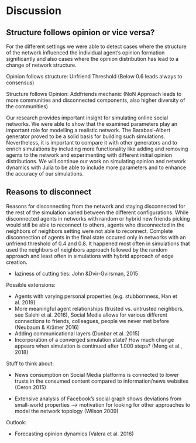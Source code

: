 # Discussion

## Structure follows opinion or vice versa?
For the different settings we were able to detect cases where the structure of the network influenced the individual agent's opinion formation significantly and also cases where the opinion distribution has lead to a change of network structure.

Opinion follows structure: Unfriend Threshold (Below 0.6 leads always to consensus)

Structure follows Opinion: Addfriends mechanic (NoN Approach leads to more communities and disconnected components, also higher diversity of the communities)

Our research provides important insight for simulating online social networks. We were able to show that the examined parameters play an important role for modelling a realistic network. The Barabasi-Albert generator proved to be a solid basis for building such simulations. Nevertheless, it is important to compare it with other generators and to enrich simulations by including more functionality like adding and removing agents to the network and experimenting with different initial opinion distributions. We will continue our work on simulating opinion and network dynamics with Julia to be able to include more parameters and to enhance the accuracy of our simulations.

## Reasons to disconnect
Reasons for disconnecting from the network and staying disconnected for the rest of the simulation varied between the different configurations. While disconnected agents in networks with random or hybrid new friends picking would still be able to reconnect to others, agents who disconnected in the neighbors of neighbors setting were not able to reconnect. Complete disconnection of agents in the final state occured only in networks with an unfriend threshold of 0.4 and 0.8. It happened most often in simulations that used the neighbors of neighbors approach followed by the random approach and least often in simulations with hybrid approach of edge creation.

- laziness of cutting ties: John &Dvir-Gvirsman, 2015

Possible extensions:

- Agents with varying personal properties (e.g. stubbornness, Han et al. 2019)
- More meaningful agent relationships (trusted vs. untrusted neighbors, see Salehi et al. 2016), Social Media allows for various different connections to friends, colleagues, people we never met before (Neubaum & Krämer 2016)
- Adding communicational layers (Dunbar et al. 2015)
- Incorporation of a converged simulation state? How much change appears when simulation is continued after 1.000 steps? (Meng et al., 2018)

Stuff to think about:

- News consumption on Social Media platforms is connected to lower trusts in the consumed content compared to information/news websites (Ceron 2015)

- Extensive analysis of Facebook's social graph shows deviations from small-world properties --> motivation for looking for other approaches to model the network topology (Wilson 2009)


Outlook:

- Forecasting opinion dynamics (Valera et al. 2016)